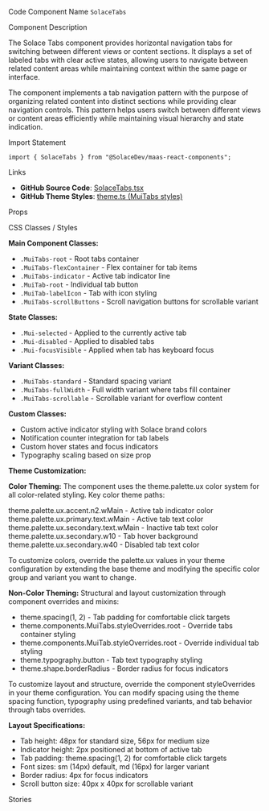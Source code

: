 
<Meta of={SolaceTabsStories} />

<Title>Solace Tabs</Title>

<Description of={SolaceTabsStories} />

<Subtitle>Code Component Name</Subtitle>
`SolaceTabs`

<Subtitle>Component Description</Subtitle>

The Solace Tabs component provides horizontal navigation tabs for switching between different views or content sections. It displays a set of labeled tabs with clear active states, allowing users to navigate between related content areas while maintaining context within the same page or interface.

The component implements a tab navigation pattern with the purpose of organizing related content into distinct sections while providing clear navigation controls. This pattern helps users switch between different views or content areas efficiently while maintaining visual hierarchy and state indication.

<Subtitle>Import Statement</Subtitle>

```tsx
import { SolaceTabs } from "@SolaceDev/maas-react-components";
```

<Subtitle>Links</Subtitle>

- **GitHub Source Code**: [SolaceTabs.tsx](https://github.com/SolaceDev/maas-react-components/blob/main/src/components/layout/SolaceTabs.tsx)
- **GitHub Theme Styles**: <a href="https://github.com/SolaceDev/maas-react-components/blob/main/src/resources/theme.ts#:~:text=MuiTabs" target="_blank">theme.ts (MuiTabs styles)</a>

<Subtitle>Props</Subtitle>

<ArgTypes of={SolaceTabsStories} />

<Subtitle>CSS Classes / Styles</Subtitle>

**Main Component Classes:**

- `.MuiTabs-root` - Root tabs container
- `.MuiTabs-flexContainer` - Flex container for tab items
- `.MuiTabs-indicator` - Active tab indicator line
- `.MuiTab-root` - Individual tab button
- `.MuiTab-labelIcon` - Tab with icon styling
- `.MuiTabs-scrollButtons` - Scroll navigation buttons for scrollable variant

**State Classes:**

- `.Mui-selected` - Applied to the currently active tab
- `.Mui-disabled` - Applied to disabled tabs
- `.Mui-focusVisible` - Applied when tab has keyboard focus

**Variant Classes:**

- `.MuiTabs-standard` - Standard spacing variant
- `.MuiTabs-fullWidth` - Full width variant where tabs fill container
- `.MuiTabs-scrollable` - Scrollable variant for overflow content

**Custom Classes:**

- Custom active indicator styling with Solace brand colors
- Notification counter integration for tab labels
- Custom hover states and focus indicators
- Typography scaling based on size prop

**Theme Customization:**

**Color Theming:**
The component uses the theme.palette.ux color system for all color-related styling. Key color theme paths:

<div style={{ display: "flex", alignItems: "center", margin: "8px 0" }}>
	<div
		style={{
			width: "16px",
			height: "16px",
			backgroundColor: "#0066CC",
			border: "1px solid rgba(0,0,0,0.2)",
			borderRadius: "3px",
			marginRight: "8px"
		}}
	></div>
	<span>theme.palette.ux.accent.n2.wMain - Active tab indicator color</span>
</div>
<div style={{ display: "flex", alignItems: "center", margin: "8px 0" }}>
	<div
		style={{
			width: "16px",
			height: "16px",
			backgroundColor: "#333333",
			border: "1px solid rgba(0,0,0,0.2)",
			borderRadius: "3px",
			marginRight: "8px"
		}}
	></div>
	<span>theme.palette.ux.primary.text.wMain - Active tab text color</span>
</div>
<div style={{ display: "flex", alignItems: "center", margin: "8px 0" }}>
	<div
		style={{
			width: "16px",
			height: "16px",
			backgroundColor: "#666666",
			border: "1px solid rgba(0,0,0,0.2)",
			borderRadius: "3px",
			marginRight: "8px"
		}}
	></div>
	<span>theme.palette.ux.secondary.text.wMain - Inactive tab text color</span>
</div>
<div style={{ display: "flex", alignItems: "center", margin: "8px 0" }}>
	<div
		style={{
			width: "16px",
			height: "16px",
			backgroundColor: "#F8F8F8",
			border: "1px solid rgba(0,0,0,0.2)",
			borderRadius: "3px",
			marginRight: "8px"
		}}
	></div>
	<span>theme.palette.ux.secondary.w10 - Tab hover background</span>
</div>
<div style={{ display: "flex", alignItems: "center", margin: "8px 0" }}>
	<div
		style={{
			width: "16px",
			height: "16px",
			backgroundColor: "#AAAAAA",
			border: "1px solid rgba(0,0,0,0.2)",
			borderRadius: "3px",
			marginRight: "8px"
		}}
	></div>
	<span>theme.palette.ux.secondary.w40 - Disabled tab text color</span>
</div>

To customize colors, override the palette.ux values in your theme configuration by extending the base theme and modifying the specific color group and variant you want to change.

**Non-Color Theming:**
Structural and layout customization through component overrides and mixins:

- theme.spacing(1, 2) - Tab padding for comfortable click targets
- theme.components.MuiTabs.styleOverrides.root - Override tabs container styling
- theme.components.MuiTab.styleOverrides.root - Override individual tab styling
- theme.typography.button - Tab text typography styling
- theme.shape.borderRadius - Border radius for focus indicators

To customize layout and structure, override the component styleOverrides in your theme configuration. You can modify spacing using the theme spacing function, typography using predefined variants, and tab behavior through tabs overrides.

**Layout Specifications:**

- Tab height: 48px for standard size, 56px for medium size
- Indicator height: 2px positioned at bottom of active tab
- Tab padding: theme.spacing(1, 2) for comfortable click targets
- Font sizes: sm (14px) default, md (16px) for larger variant
- Border radius: 4px for focus indicators
- Scroll button size: 40px x 40px for scrollable variant

<Subtitle>Stories</Subtitle>

<CustomStories />
